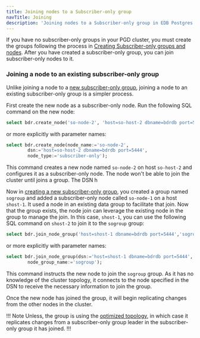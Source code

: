 ```yaml
---
title: Joining nodes to a Subscriber-only group
navTitle: Joining
description: 'Joining nodes to a Subscriber-only group in EDB Postgres Distributed'
---
```


If you have no subscriber-only groups in your PGD cluster, you must create the groups following the process in [Creating Subscriber-only groups and nodes](creating-so). After you have created a subscriber-only group, you can join subscriber-only nodes to it.

### Joining a node to an existing subscriber-only group

Unlike joining a node to a [new subscriber-only group](creating-so), joining a node to an existing subscriber-only group is a simpler process. 

First create the new node as a subscriber-only node. Run the following SQL command on the new node:

```sql
select bdr.create_node('so-node-2', 'host=so-host-2 dbname=bdrdb port=5444', 'subscriber-only');
```

or more explicitly with parameter names:

```sql
select bdr.create_node(node_name:='so-node-2',
        dsn:='host=so-host-2 dbname=bdrdb port=5444',
        node_type:='subscriber-only');
```

This command creates a new node named `so-node-2` on host `so-host-2` and configures it as a subscriber-only node. The node won't be able to join the cluster until joins a group. The DSN h

Now in [creating a new subscriber-only group](creating-so), you created a group named `sogroup` and added a subscriber-only node called `so-node-1` on a host `shost-1`. It used a node in an existing data group to facilitate that join. Now that the group exists, the node join can leverage the existing node in the group to manage the join. In this case, `shost-1`, you can use the following SQL command on `shost-2` to join it to the `sogroup` group:

```sql
select bdr.join_node_group('host=shost-1 dbname=bdrdb port=5444','sogroup');
```

or more explicitly with parameter names:

```sql
select bdr.join_node_group(dsn:='host=shost-1 dbname=bdrdb port=5444',
        node_group_name:='sogroup');
```

This command instructs the new node to join the `sogroup` group. As it has no knowledge of the cluster topology, it connects to the node specified in the DSN to receive the necessary information to join the group.

Once the new node has joined the group, it will begin replicating changes from the other nodes in the cluster. 

!!! Note 
Unless, the group is using the [optimized topology](optimizing-so), in which case it replicates changes from a subscriber-only group leader in the subscriber-only group it has joined.
!!!
